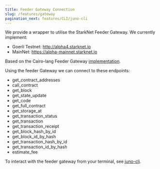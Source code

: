 ```yaml
---
title: Feeder Gateway Connection
slug: /features/gateway
pagination_next: features/CLI/juno-cli
---
```


We provide a wrapper to utilise the StarkNet Feeder Gateway. We currently implement:

- Goerli Testnet: http://alpha4.starknet.io
- MainNet: https://alpha-mainnet.starknet.io

Based on the Cairo-lang Feeder Gateway [implementation](https://github.com/starkware-libs/cairo-lang/blob/master/src/starkware/starknet/services/api/feeder_gateway/feeder_gateway_client.py).

Using the feeder Gateway we can connect to these endpoints:
- get_contract_addresses
- call_contract
- get_block
- get_state_update
- get_code
- get_full_contract
- get_storage_at
- get_transaction_status
- get_transaction
- get_transaction_receipt
- get_block_hash_by_id
- get_block_id_by_hash
- get_transaction_hash_by_id
- get_transaction_id_by_hash
- estimate_fee

To interact with the feeder gateway from your terminal, see [juno-cli](features/CLI/juno-cli.md).